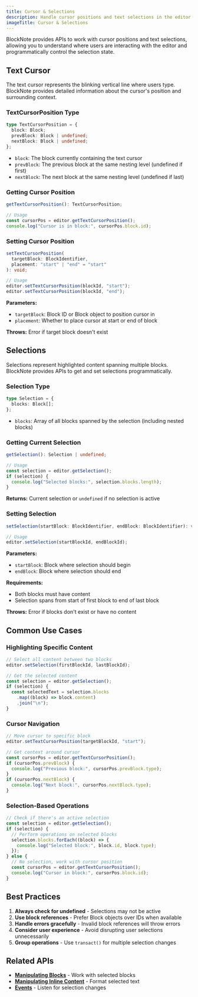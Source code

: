 ```yaml
---
title: Cursor & Selections
description: Handle cursor positions and text selections in the editor
imageTitle: Cursor & Selections
---
```


BlockNote provides APIs to work with cursor positions and text selections, allowing you to understand where users are interacting with the editor and programmatically control the selection state.

## Text Cursor

The text cursor represents the blinking vertical line where users type. BlockNote provides detailed information about the cursor's position and surrounding context.

### TextCursorPosition Type

```typescript
type TextCursorPosition = {
  block: Block;
  prevBlock: Block | undefined;
  nextBlock: Block | undefined;
};
```

- `block`: The block currently containing the text cursor
- `prevBlock`: The previous block at the same nesting level (undefined if first)
- `nextBlock`: The next block at the same nesting level (undefined if last)

### Getting Cursor Position

```typescript
getTextCursorPosition(): TextCursorPosition;

// Usage
const cursorPos = editor.getTextCursorPosition();
console.log("Cursor is in block:", cursorPos.block.id);
```

### Setting Cursor Position

```typescript
setTextCursorPosition(
  targetBlock: BlockIdentifier,
  placement: "start" | "end" = "start"
): void;

// Usage
editor.setTextCursorPosition(blockId, "start");
editor.setTextCursorPosition(blockId, "end");
```

**Parameters:**

- `targetBlock`: Block ID or Block object to position cursor in
- `placement`: Whether to place cursor at start or end of block

**Throws:** Error if target block doesn't exist

## Selections

Selections represent highlighted content spanning multiple blocks. BlockNote provides APIs to get and set selections programmatically.

### Selection Type

```typescript
type Selection = {
  blocks: Block[];
};
```

- `blocks`: Array of all blocks spanned by the selection (including nested blocks)

### Getting Current Selection

```typescript
getSelection(): Selection | undefined;

// Usage
const selection = editor.getSelection();
if (selection) {
  console.log("Selected blocks:", selection.blocks.length);
}
```

**Returns:** Current selection or `undefined` if no selection is active

### Setting Selection

```typescript
setSelection(startBlock: BlockIdentifier, endBlock: BlockIdentifier): void;

// Usage
editor.setSelection(startBlockId, endBlockId);
```

**Parameters:**

- `startBlock`: Block where selection should begin
- `endBlock`: Block where selection should end

**Requirements:**

- Both blocks must have content
- Selection spans from start of first block to end of last block

**Throws:** Error if blocks don't exist or have no content

## Common Use Cases

### Highlighting Specific Content

```typescript
// Select all content between two blocks
editor.setSelection(firstBlockId, lastBlockId);

// Get the selected content
const selection = editor.getSelection();
if (selection) {
  const selectedText = selection.blocks
    .map((block) => block.content)
    .join("\n");
}
```

### Cursor Navigation

```typescript
// Move cursor to specific block
editor.setTextCursorPosition(targetBlockId, "start");

// Get context around cursor
const cursorPos = editor.getTextCursorPosition();
if (cursorPos.prevBlock) {
  console.log("Previous block:", cursorPos.prevBlock.type);
}
if (cursorPos.nextBlock) {
  console.log("Next block:", cursorPos.nextBlock.type);
}
```

### Selection-Based Operations

```typescript
// Check if there's an active selection
const selection = editor.getSelection();
if (selection) {
  // Perform operations on selected blocks
  selection.blocks.forEach((block) => {
    console.log("Selected block:", block.id, block.type);
  });
} else {
  // No selection, work with cursor position
  const cursorPos = editor.getTextCursorPosition();
  console.log("Cursor in block:", cursorPos.block.id);
}
```

## Best Practices

1. **Always check for undefined** - Selections may not be active
2. **Use block references** - Prefer Block objects over IDs when available
3. **Handle errors gracefully** - Invalid block references will throw errors
4. **Consider user experience** - Avoid disrupting user selections unnecessarily
5. **Group operations** - Use `transact()` for multiple selection changes

## Related APIs

- **[Manipulating Blocks](./manipulating-blocks)** - Work with selected blocks
- **[Manipulating Inline Content](./manipulating-inline-content)** - Format selected text
- **[Events](./events)** - Listen for selection changes
